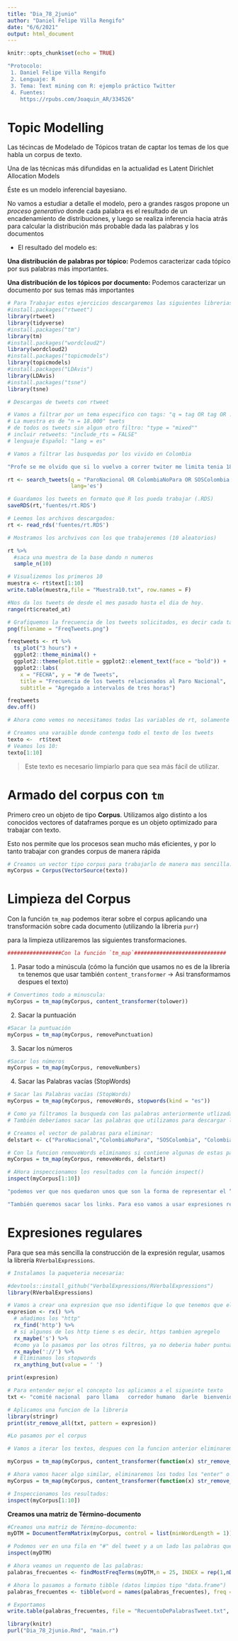 ```yaml
---
title: "Dia_78_2junio"
author: "Daniel Felipe Villa Rengifo"
date: "6/6/2021"
output: html_document
---
```


```r
knitr::opts_chunk$set(echo = TRUE)
```

```r
"Protocolo:
 1. Daniel Felipe Villa Rengifo
 2. Lenguaje: R
 3. Tema: Text mining con R: ejemplo práctico Twitter
 4. Fuentes:
    https://rpubs.com/Joaquin_AR/334526"
```

# Topic Modelling

Las técincas de Modelado de Tópicos tratan de captar los temas de los que habla un corpus de texto.

Una de las técnicas más difundidas en la actualidad es Latent Dirichlet Allocation Models

Éste es un modelo inferencial bayesiano.

No vamos a estudiar a detalle el modelo, pero a grandes rasgos propone un _proceso generativo_ donde cada palabra es el resultado de un encadenamiento de distribuciones, y luego se realiza inferencia hacia atrás para calcular la distribución más probable dada las palabras y los documentos

+ El resultado del modelo es:

__Una distribución de palabras por tópico:__ Podemos caracterizar cada tópico por sus palabras
más importantes.

__Una distribución de los tópicos por documento:__ Podemos caracterizar un documento por sus temas más importantes

```r
# Para Trabajar estos ejercicios descargaremos las siguientes librerias:
#install.packages("rtweet")
library(rtweet)
library(tidyverse)
#install.packages("tm")
library(tm)
#install.packages("wordcloud2")
library(wordcloud2)
#install.packages("topicmodels")
library(topicmodels)
#install.packages("LDAvis")
library(LDAvis)
#install.packages("tsne")
library(tsne)
```


```r
# Descargas de tweets con rtweet

# Vamos a filtrar por un tema especifico con tags: "q = tag OR tag OR ..."
# La muestra es de "n = 18.000" twets
# de todos os tweets sin algun otro filtro: "type = "mixed""
# incluir retweets: "include_rts = FALSE"
# lenguaje Español: "lang = es"

# Vamos a filtrar las busquedas por los vivido en Colombia

"Profe se me olvido que si lo vuelvo a correr twiter me limita tenia 18.000 pero al volverlo a correr me dejo solo 5.375 asi que trabajaremos con ellos"

rt <- search_tweets(q = "ParoNacional OR ColombiaNoPara OR SOSColombia OR Colombia OR MarchenenPaz OR NosEstanMatando OR Presidente Duque OR Comite de Paro OR Paro",type = "mixed", n = 18000, include_rts = FALSE,
                    lang='es')

# Guardamos los tweets en formato que R los pueda trabajar (.RDS)
saveRDS(rt,'fuentes/rt.RDS')
```

```r
# Leemos los archivos descargados:
rt <- read_rds('fuentes/rt.RDS')

# Mostramos los archvivos con los que trabajeremos (10 aleatorios)

rt %>% 
  #saca una muestra de la base dando n numeros
  sample_n(10)

# Visualizemos los primeros 10
muestra <- rt$text[1:10]
write.table(muestra,file = "Muestra10.txt", row.names = F)

#Nos da los tweets de desde el mes pasado hasta el dia de hoy.
range(rt$created_at)
```

```r
# Grafiquemos la frecuencia de los tweets solicitados, es decir cada tanto van a la app y envian texto:
png(filename = "FreqTweets.png")

freqtweets <- rt %>%
  ts_plot("3 hours") +
  ggplot2::theme_minimal() +
  ggplot2::theme(plot.title = ggplot2::element_text(face = "bold")) +
  ggplot2::labs(
    x = "FECHA", y = "# de Tweets",
    title = "Frecuencia de los tweets relacionados al Paro Nacional",
    subtitle = "Agregado a intervalos de tres horas")

freqtweets
dev.off()
```

```r
# Ahora como vemos no necesitamos todas las variables de rt, solamente el texto, ya que eso lo que utilizaremos para este Dia:

# Creamos una varaible donde contenga todo el texto de los tweets
texto <-  rt$text 
# Veamos los 10:
texto[1:10]
```

> Este texto es necesario limpiarlo para que sea más fácil de utilizar.

# Armado del corpus con `tm`

Primero creo un objeto de tipo __Corpus__. Utilizamos algo distinto a los conocidos vectores of dataframes porque es un objeto optimizado para trabajar con texto.

Esto nos permite que los procesos sean mucho más eficientes, y por lo tanto trabajar con grandes corpus de manera rápida

```r
# Creamos un vector tipo corpus para trabajarlo de manera mas sencilla:
myCorpus = Corpus(VectorSource(texto))
```

# Limpieza del Corpus

Con la función `tm_map` podemos iterar sobre el corpus aplicando una transformación sobre cada documento (utilizando la libreria `purr`)

para la limpieza utilizaremos las siguientes transformaciones.

```r
#################Con la función `tm_map`#############################
```


1. Pasar todo a minúscula (cómo la función que usamos no es de la librería `tm` tenemos que usar también `content_transformer` -> Asi transformamos despues el texto)

```r
# Convertimos todo a minuscula:
myCorpus = tm_map(myCorpus, content_transformer(tolower))
```

2. Sacar la puntuación

```r
#Sacar la puntuación
myCorpus = tm_map(myCorpus, removePunctuation)
```


3. Sacar los números

```r
#Sacar los números
myCorpus = tm_map(myCorpus, removeNumbers)
```

4. Sacar las Palabras vacías (StopWords)

```r
# Sacar las Palabras vacías (StopWords)
myCorpus = tm_map(myCorpus, removeWords, stopwords(kind = "es"))
```

```r
# Como ya filtramos la busqueda con las palabras anteriormente utlizadas, entonces
# También deberíamos sacar las palabras que utilizamos para descargar la información

# Creamos el vector de palabras para eliminar:
delstart <- c("ParoNacional","ColombiaNoPara", "SOSColombia", "Colombia","MarchenenPaz", "NosEstanMatando", "Presidente Duque", "Comite de Paro OR Paro")

# Con la funcion removeWords eliminamos si contiene algunas de estas palabras:
myCorpus = tm_map(myCorpus, removeWords, delstart)
```

```r
# AHora inspeccionamos los resultados con la función inspect()
inspect(myCorpus[1:10])

"podemos ver que nos quedaron unos que son la forma de representar el “enter”. Lo mejor sería eliminarlos."

"También queremos sacar los links. Para eso vamos a usar expresiones regulares (tema que voy a ver si tratare en los replits) para definir el patron que tiene un link, y luego crearemos una función que los elimine."
```

# Expresiones regulares

Para que sea más sencilla la construcción de la expresión regular, usamos la librería `RVerbalExpressions`.

```r
# Instalamos la paqueteria necesaria:

#devtools::install_github("VerbalExpressions/RVerbalExpressions")
library(RVerbalExpressions)
```

```r
# Vamos a crear una expresion que nso identifique lo que tenemos que eliminar en ese orden
expresion <- rx() %>%
  # añadimos los "http"
  rx_find('http') %>% 
  # si algunos de los http tiene s es decir, https tambien agregelo
  rx_maybe('s') %>% 
  #como ya lo pasamos por los otros filtros, ya no deberia haber puntuacion, pero por si las dudas
  rx_maybe('://') %>%
  # Eliminamos los stopwords
  rx_anything_but(value = ' ')

print(expresion)

# Para entender mejor el concepto los aplicamos a el sigueinte texto
txt <- "comité nacional  paro llama   corredor humano  darle  bienvenida   cidh  colombia hoy domingo   junio    am   aeropuerto  toda     bogotá httpstcoydadidrp"

# Aplicamos una funcion de la libreria
library(stringr)
print(str_remove_all(txt, pattern = expresion))

#Lo pasamos por el corpus

# Vamos a iterar los textos, despues con la funcion anterior eliminaremos el texto según el patron de expresion:

myCorpus = tm_map(myCorpus, content_transformer(function(x) str_remove_all(x, pattern = expresion)))

# Ahora vamos hacer algo similar, eliminaremos los todos los "enter" o "\n" de los tweets
myCorpus = tm_map(myCorpus, content_transformer(function(x) str_remove_all(x, pattern = '\n')))

# Inspeccionamos los resultados:
inspect(myCorpus[1:10])
```

__Creamos una matriz de Término-documento__

```r
#Creamos una matriz de Término-documento:
myDTM = DocumentTermMatrix(myCorpus, control = list(minWordLength = 1))

# Podemos ver en una fila en "#" del tweet y a un lado las palabras que quedaron en uan frecuencia de cada una:
inspect(myDTM)

# Ahora veamos un requento de las palabras:
palabras_frecuentes <- findMostFreqTerms(myDTM,n = 25, INDEX = rep(1,nDocs(myDTM)))[[1]]

# Ahora lo pasamos a formato tibble (datos limpios tipo "data.frame")
palabras_frecuentes <- tibble(word = names(palabras_frecuentes), freq =palabras_frecuentes)

# Exportamos
write.table(palabras_frecuentes, file = "RecuentoDePalabrasTweet.txt", row.names = F)
```

```r
library(knitr)
purl("Dia_78_2junio.Rmd", "main.r")
```

